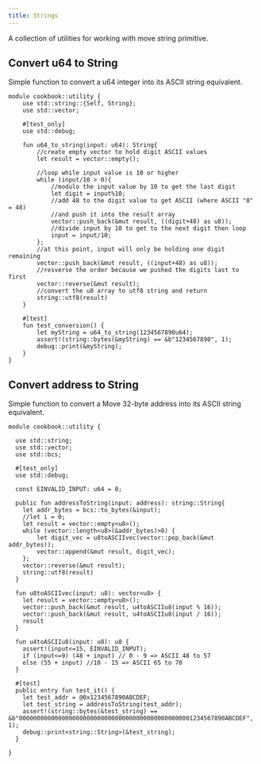 ```yaml
---
title: Strings
---
```


A collection of utilities for working with move string primitive.

## Convert u64 to String
Simple function to convert a u64 integer into its ASCII string equivalent.

```
module cookbook::utility {
    use std::string::{Self, String};
    use std::vector;

	#[test_only]
	use std::debug;

    fun u64_to_string(input: u64): String{
        //create empty vector to hold digit ASCII values
        let result = vector::empty();

        //loop while input value is 10 or higher
        while (input/10 > 0){
            //modulo the input value by 10 to get the last digit
            let digit = input%10;
            //add 48 to the digit value to get ASCII (where ASCII "0" = 48)
            //and push it into the result array
            vector::push_back(&mut result, ((digit+48) as u8));
            //divide input by 10 to get to the next digit then loop
            input = input/10;
        };
        //at this point, input will only be holding one digit remaining
        vector::push_back(&mut result, ((input+48) as u8));
        //resverse the order because we pushed the digits last to first
        vector::reverse(&mut result);
        //convert the u8 array to utf8 string and return
        string::utf8(result)
    }

    #[test]
    fun test_conversion() {
        let myString = u64_to_string(1234567890u64);
        assert!(string::bytes(&myString) == &b"1234567890", 1);
        debug::print(&myString);
    }
}
```

## Convert address to String
Simple function to convert a Move 32-byte address into its ASCII string equivalent.

```
module cookbook::utility {
	
  use std::string;
  use std::vector;
  use std::bcs;

  #[test_only]
  use std::debug;

  const EINVALID_INPUT: u64 = 0;

  public fun addressToString(input: address): string::String{
	let addr_bytes = bcs::to_bytes(&input);
	//let i = 0;
	let result = vector::empty<u8>();
	while (vector::length<u8>(&addr_bytes)>0) {
		let digit_vec = u8toASCIIvec(vector::pop_back(&mut addr_bytes));
		vector::append(&mut result, digit_vec);
	};
	vector::reverse(&mut result);
	string::utf8(result)
  } 

  fun u8toASCIIvec(input: u8): vector<u8> {
    let result = vector::empty<u8>();
	vector::push_back(&mut result, u4toASCIIu8(input % 16));
    vector::push_back(&mut result, u4toASCIIu8(input / 16));
    result
  }

  fun u4toASCIIu8(input: u8): u8 {
    assert!(input<=15, EINVALID_INPUT);
    if (input<=9) (48 + input) // 0 - 9 => ASCII 48 to 57
    else (55 + input) //10 - 15 => ASCII 65 to 70
  }

  #[test]
  public entry fun test_it() {
	let test_addr = @0x1234567890ABCDEF;
	let test_string = addressToString(test_addr);
	assert!(string::bytes(&test_string) == &b"0000000000000000000000000000000000000000000000001234567890ABCDEF", 1);
    debug::print<string::String>(&test_string);
  }

}
```